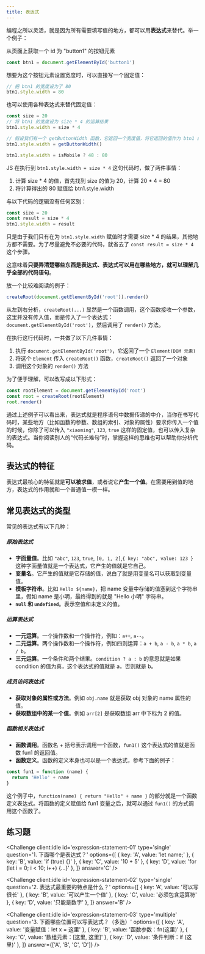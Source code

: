 ---
title: 表达式
---


编程之所以灵活，就是因为所有需要填写值的地方，都可以用**表达式**来替代。举一个例子：

从页面上获取一个 id 为 "button1" 的按钮元素

```js
const btn1 = document.getElementById('button1')
```

想要为这个按钮元素设置宽度时，可以直接写一个固定值：

```js
// 把 btn1 的宽度设为了 80
btn1.style.width = 80
```

也可以使用各种表达式来替代固定值：

```js
const size = 20
// 将 btn1 的宽度设为 size * 4 的运算结果
btn1.style.width = size * 4

// 假设我们有一个 getButtonWidth 函数，它返回一个宽度值，将它返回的值作为 btn1 的宽度
btn1.style.width = getButtonWidth()

btn1.style.width = isMobile ? 48 : 80
```

JS 在执行到 `btn1.style.width = size * 4` 这句代码时，做了两件事情：

1. 计算 size \* 4 的值，首先找到 size 的值为 20，计算 20 \* 4 = 80
2. 将计算得出的 80 赋值给 btn1.style.width

与以下代码的逻辑没有任何区别：

```js
const size = 20
const result = size * 4
btn1.style.width = result
```

只是由于我们只有在为 `btn1.style.width` 赋值时才需要 size \* 4 的结果，其他地方都不需要。为了尽量避免不必要的代码，就省去了 `const result = size * 4` 这个步骤。

这意味着**只要弄清楚哪些东西是表达式、表达式可以用在哪些地方，就可以理解几乎全部的代码语句**。

放一个比较难阅读的例子：

```js
createRoot(document.getElementById('root')).render()
```

从左到右分析，`createRoot(...)` 显然是一个函数调用，这个函数接收一个参数，这里并没有传入值，而是传入了一个表达式：`document.getElementById('root')`，然后调用了 `render()` 方法。

在执行这行代码时，一共做了以下几件事情：

1. 执行 `document.getElementById('root')`，它返回了一个 `Element(DOM 元素)`
2. 将这个 `Element` 传入 `createRoot()` 函数，`createRoot()` 返回了一个对象
3. 调用这个对象的 `render()` 方法

为了便于理解，可以改写成以下形式：

```js
const rootElement = document.getElementById('root')
const root = createRoot(rootElement)
root.render()
```

通过上述例子可以看出来，表达式就是程序语句中数据传递的中介，当你在书写代码时，某些地方（比如函数的参数、数组的索引、对象的属性）要求你传入一个值的时候，你除了可以传入 `"xiaoming"`, `123`, `true` 这样的固定值，也可以传入复杂的表达式。当你阅读别人的“代码长难句”时，掌握这样的思维也可以帮助你分析代码。

## 表达式的特征

表达式最核心的特征就是**可以被求值**，或者说它**产生一个值**。在需要用到值的地方，表达式的作用就和一个普通值一模一样。

## 常见表达式的类型

常见的表达式有以下几种：

##### 原始表达式

- **字面量值**。比如 `"abc"`, `123`, `true`, `[0, 1, 2]`,`{ key: "abc", value: 123 }` 这种字面量值就是一个表达式，它产生的值就是它自己。
- **变量名**。它产生的值就是它存储的值，说白了就是用变量名可以获取到变量值。
- **模板字符串**。比如 `Hello ${name}`，把 name 变量中存储的值塞到这个字符串里，假如 name 是小明，最终得到的就是 "Hello 小明" 字符串。
- **`null` 和 `undefined`**。表示空值和未定义的值。

##### 运算表达式

- **一元运算**。一个操作数和一个操作符，例如：`a++`, `a--`。
- **二元运算**。两个操作数和一个操作符，例如四则运算：`a + b`, `a - b`, `a * b`, `a / b`。
- **三元运算**。一个条件和两个结果。`condition ? a : b` 的意思就是如果 condition 的值为真，这个表达式的值就是 a，否则就是 b。

##### 成员访问表达式

- **获取对象的属性或方法**。例如 `obj.name` 就是获取 obj 对象的 name 属性的值。
- **获取数组中的某一个值**。例如 `arr[2]` 是获取数组 arr 中下标为 2 的值。

##### 函数相关表达式

- **函数调用**。函数名 + 括号表示调用一个函数，`fun1()` 这个表达式的值就是函数 fun1 的返回值。
- **函数定义**<Badge text='重点' variant='danger' />。函数的定义本身也可以是一个表达式，参考下面的例子：

```js
const fun1 = function (name) {
  return 'Hello' + name
}
```

这个例子中，`function(name) { return "Hello" + name }` 的部分就是一个函数定义表达式。将函数的定义赋值给 fun1 变量之后，就可以通过 `fun1()` 的方式调用这个函数了。

## 练习题

<Challenge
  client:idle
  id='expression-statement-01'
  type='single'
  question='1. 下面哪个是表达式？'
  options={[
    { key: 'A', value: 'let name;' },
    { key: 'B', value: 'if (true) {}' },
    { key: 'C', value: '10 + 5' },
    { key: 'D', value: 'for (let i = 0; i < 10; i++) {...}' },
  ]}
  answer='C'
/>

<Challenge
  client:idle
  id='expression-statement-02'
  type='single'
  question='2. 表达式最重要的特点是什么？'
  options={[
    { key: 'A', value: '可以写很长' },
    { key: 'B', value: '可以产生一个值' },
    { key: 'C', value: '必须包含运算符' },
    { key: 'D', value: '只能是数字' },
  ]}
  answer='B'
/>

<Challenge
  client:idle
  id='expression-statement-03'
  type='multiple'
  question='3. 下面哪些位置可以写表达式？（多选）'
  options={[
    { key: 'A', value: '变量赋值：let x = 这里' },
    { key: 'B', value: '函数参数：fn(这里)' },
    { key: 'C', value: '数组元素：[这里, 这里]' },
    { key: 'D', value: '条件判断：if (这里)' },
  ]}
  answer={['A', 'B', 'C', 'D']}
/>
